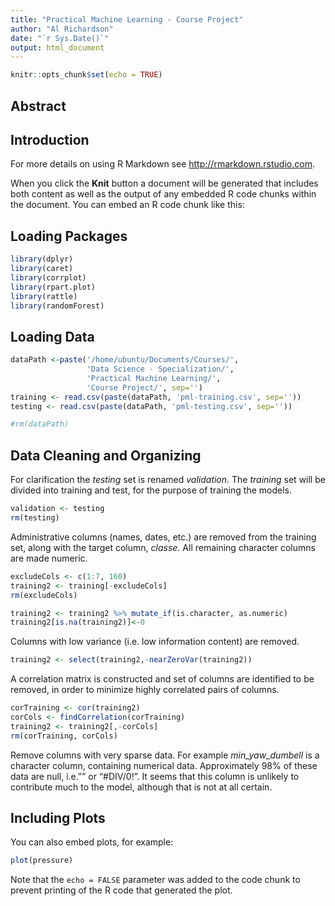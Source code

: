 ```yaml
---
title: "Practical Machine Learning - Course Project"
author: "Al Richardson"
date: "`r Sys.Date()`"
output: html_document
---
```


```r
knitr::opts_chunk$set(echo = TRUE)
```

## Abstract


## Introduction

For more details on using R Markdown see <http://rmarkdown.rstudio.com>.

When you click the **Knit** button a document will be generated that includes both content as well as the output of any embedded R code chunks within the document. You can embed an R code chunk like this:

## Loading Packages

```r
library(dplyr)
library(caret)
library(corrplot)
library(rpart.plot)
library(rattle)
library(randomForest)
```

## Loading Data

```r
dataPath <-paste('/home/ubuntu/Documents/Courses/',
                 'Data Science - Specialization/',
                 'Practical Machine Learning/',
                 'Course Project/', sep='')
training <- read.csv(paste(dataPath, 'pml-training.csv', sep=''))
testing <- read.csv(paste(dataPath, 'pml-testing.csv', sep=''))

#rm(dataPath)
```
           
## Data Cleaning and Organizing

For clarification the <i>testing</i> set is renamed <i>validation</i>. The <i>training</i> set will be divided into training and test, for the purpose of training the models.

```r
validation <- testing
rm(testing)
```

Administrative columns (names, dates, etc.) are removed from the training set, along with the target column, <i>classe</i>. All remaining character columns are made numeric.

```r
excludeCols <- c(1:7, 160)
training2 <- training[-excludeCols]
rm(excludeCols)

training2 <- training2 %>% mutate_if(is.character, as.numeric)
training2[is.na(training2)]<-0
```

Columns with low variance (i.e. low information content) are removed.

```r
training2 <- select(training2,-nearZeroVar(training2))
```

A correlation matrix is constructed and set of columns are identified to be removed, in order to minimize highly correlated pairs of columns.

```r
corTraining <- cor(training2)
corCols <- findCorrelation(corTraining)
training2 <- training2[,-corCols]
rm(corTraining, corCols)
```



Remove columns with very sparse data. For example <i>min_yaw_dumbell</i> is a character column, containing numerical data. Approximately 98% of these data are null, i.e."" or "#DIV/0!". It seems that this column is unlikely to contribute much to the model, although that is not at all certain.






########################################################

## Including Plots

You can also embed plots, for example:

```r
plot(pressure)
```

Note that the `echo = FALSE` parameter was added to the code chunk to prevent printing of the R code that generated the plot.
